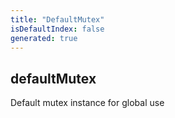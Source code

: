 ```yaml
---
title: "DefaultMutex"
isDefaultIndex: false
generated: true
---
```



<!-- This file was generated from the CommandKit source. Do not modify. Instead, re-run the "docgen" script -->


## defaultMutex

<GenerationInfo sourceFile="packages/commandkit/src/utils/useful-stuff/mutex.ts" sourceLine="224" packageName="commandkit" />

Default mutex instance for global use

